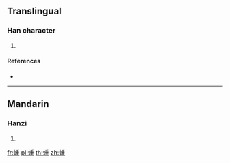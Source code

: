 {{character info/new}}
==Translingual==

===Han character===
{{Han char|rn=142|rad=虫|as=09|sn=15|four=52114|canj=LIHJG}}

# {{defn|Han|sort=虫09}}

====References====
* {{Han ref|kx=1090.210|dkj=33304|dj=1556.140|hdz=42871.020|uh=8769|ud=34665|bh=E7C0|bd=59328}}

----

==Mandarin==

===Hanzi===
{{cmn-hanzi|pin=[[chóng]] ([[chong2]])|wg=ch'ung<sup>2</sup>}}

# {{defn|lang=cmn|sort=虫09}}

[[fr:蝩]]
[[pl:蝩]]
[[th:蝩]]
[[zh:蝩]]